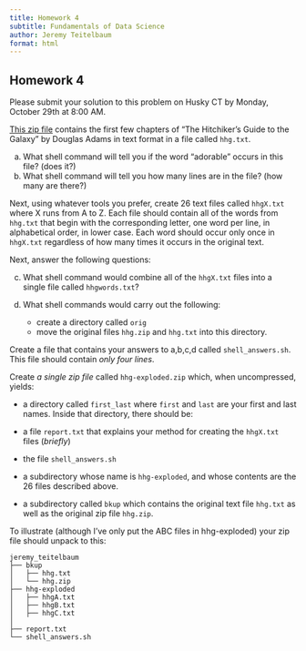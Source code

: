 ```yaml
---
title: Homework 4
subtitle: Fundamentals of Data Science
author: Jeremy Teitelbaum
format: html
---
```


## Homework 4

Please submit your solution to this problem on Husky CT by Monday, October 29th at 8:00 AM. 

[This zip file](./hhg.zip) contains the first few chapters of "The Hitchiker's Guide to the Galaxy" by Douglas Adams in text format in a file called `hhg.txt`.

a. What shell command will tell you if the word "adorable" occurs in this file?
(does it?)
b. What shell command will tell you how many lines are in the file?
(how many are there?)


Next, using whatever tools you prefer, create 26 text files called `hhgX.txt` where X runs from A to Z.
Each file should contain all of the words from `hhg.txt` that begin with the corresponding letter, one word per line,
in alphabetical order, in lower case.  Each word should occur only once in `hhgX.txt` regardless of how many times it occurs
in the original text. 

Next, answer the following questions:

c. What shell command would combine all of the `hhgX.txt` files into a single file called `hhgwords.txt`?
d. What shell commands would carry out the following:

    - create a directory called `orig`
    - move the original files `hhg.zip` and `hhg.txt` into this directory.

Create a file that contains your answers to a,b,c,d called `shell_answers.sh`.
This file should contain *only four lines*.

Create *a single zip file* called `hhg-exploded.zip` which, when uncompressed, yields:

- a directory called `first_last` where `first` and `last` are your first and last names. Inside that directory, there should be:

- a file `report.txt` that explains your method for creating the `hhgX.txt` files (*briefly*)
- the file `shell_answers.sh` 
- a subdirectory whose name is `hhg-exploded`, and whose contents are the 26 files described above.
- a subdirectory called `bkup` which contains the original text file
`hhg.txt` as well as the original zip file `hhg.zip`.
    
To illustrate (although I've only put the ABC files in hhg-exploded)
your zip file should unpack to this:


```verbatim
jeremy_teitelbaum
├── bkup
│   ├── hhg.txt
│   └── hhg.zip
├── hhg-exploded
│   ├── hhgA.txt
│   ├── hhgB.txt
│   ├── hhgC.txt
│   
├── report.txt
└── shell_answers.sh
```



